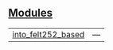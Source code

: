 
## [Modules](./core-serde-modules)

| | |
|:---|:---|
| [into_felt252_based](./core-serde-into_felt252_based) | — |
